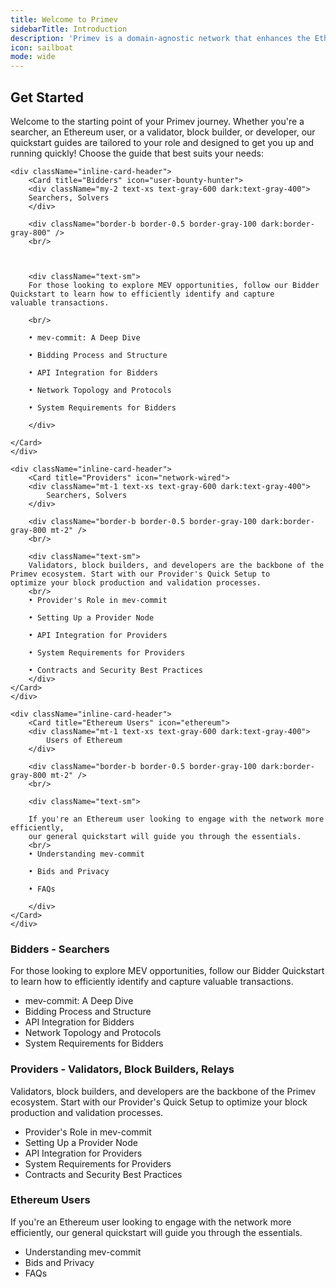 ```yaml
---
title: Welcome to Primev
sidebarTitle: Introduction
description: 'Primev is a domain-agnostic network that enhances the Ethereum blockbuilding experience by streamlining MEV coordination and improving the interaction among searchers, users, and builders.'
icon: sailboat
mode: wide
---
```


## Get Started

Welcome to the starting point of your Primev journey. Whether you're a searcher, an Ethereum user, or a validator, block builder,
or developer, our quickstart guides are tailored to your role and designed to get you up and running quickly!
Choose the guide that best suits your needs:

<CardGroup cols={3}>

    <div className="inline-card-header">
        <Card title="Bidders" icon="user-bounty-hunter">
        <div className="my-2 text-xs text-gray-600 dark:text-gray-400">
        Searchers, Solvers
        </div>

        <div className="border-b border-0.5 border-gray-100 dark:border-gray-800" />
        <br/>



        <div className="text-sm">
        For those looking to explore MEV opportunities, follow our Bidder Quickstart to learn how to efficiently identify and capture
    valuable transactions.

        <br/>

        • mev-commit: A Deep Dive

        • Bidding Process and Structure

        • API Integration for Bidders

        • Network Topology and Protocols

        • System Requirements for Bidders

        </div>

    </Card>
    </div>

    <div className="inline-card-header">
        <Card title="Providers" icon="network-wired">
        <div className="mt-1 text-xs text-gray-600 dark:text-gray-400">
            Searchers, Solvers
        </div>

        <div className="border-b border-0.5 border-gray-100 dark:border-gray-800 mt-2" />
        <br/>

        <div className="text-sm">
        Validators, block builders, and developers are the backbone of the Primev ecosystem. Start with our Provider's Quick Setup to
    optimize your block production and validation processes.
        <br/>
        • Provider's Role in mev-commit

        • Setting Up a Provider Node

        • API Integration for Providers

        • System Requirements for Providers

        • Contracts and Security Best Practices
        </div>
    </Card>
    </div>

    <div className="inline-card-header">
        <Card title="Ethereum Users" icon="ethereum">
        <div className="mt-1 text-xs text-gray-600 dark:text-gray-400">
            Users of Ethereum
        </div>

        <div className="border-b border-0.5 border-gray-100 dark:border-gray-800 mt-2" />
        <br/>

        <div className="text-sm">

        If you're an Ethereum user looking to engage with the network more efficiently,
        our general quickstart will guide you through the essentials.
        <br/>
        • Understanding mev-commit

        • Bids and Privacy

        • FAQs

        </div>
    </Card>
    </div>

</CardGroup>

### Bidders - Searchers

For those looking to explore MEV opportunities, follow our Bidder Quickstart to learn how to efficiently identify and capture
valuable transactions.

- mev-commit: A Deep Dive
- Bidding Process and Structure
- API Integration for Bidders
- Network Topology and Protocols
- System Requirements for Bidders

### Providers - Validators, Block Builders, Relays

Validators, block builders, and developers are the backbone of the Primev ecosystem. Start with our Provider's Quick Setup to
optimize your block production and validation processes.

- Provider's Role in mev-commit
- Setting Up a Provider Node
- API Integration for Providers
- System Requirements for Providers
- Contracts and Security Best Practices

### Ethereum Users

If you're an Ethereum user looking to engage with the network more efficiently,
our general quickstart will guide you through the essentials.

- Understanding mev-commit
- Bids and Privacy
- FAQs
